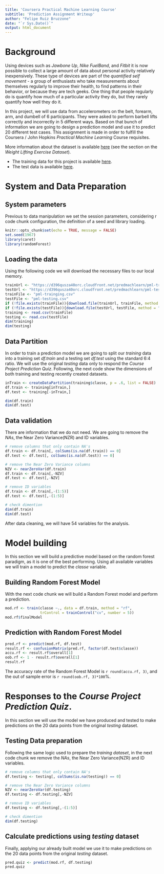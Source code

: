 ```yaml
---
title: 'Coursera Practical Machine Learning Course'
subtitle: 'Prediction Assignment Writeup'
author: "Felipe Ruiz Bruzzone"
date: "`r Sys.Date()`"
output: html_document
---
```


# Background

Using devices such as *Jawbone Up*, *Nike FuelBand*, and *Fitbit* it is now possible to collect a large amount of data about personal activity relatively inexpensively. These type of devices are part of the *quantified self movement* - a group of enthusiasts who take measurements about themselves regularly to improve their health, to find patterns in their behavior, or because they are tech geeks. One thing that people regularly do is quantify how much of a particular activity they do, but they rarely quantify how well they do it. 

In this project, we will  use data from accelerometers on the belt, forearm, arm, and dumbell of 6 participants. They were asked to perform barbell lifts correctly and incorrectly in 5 different ways. Based on that bunch of information we are going to design a prediction model and use it to predict 20 different test cases. This assignment is made in order to fulfill the Coursera / John Hopkins *Practical Machine Learning* Course requisites. 

More information about the dataset is available [here](http://web.archive.org/web/20161224072740/http:/groupware.les.inf.puc-rio.br/har) (see the section on the *Weight Lifting Exercise Dataset*).

- The training data for this project is available [here](https://d396qusza40orc.cloudfront.net/predmachlearn/pml-training.csv). 
- The test data is available [here](https://d396qusza40orc.cloudfront.net/predmachlearn/pml-testing.csv).

# System and Data Preparation

## System parameters
Previous to data manipulation we set the session parameters, considering r code chunk configuration, the definition of a seed and library loading.
```r
knitr::opts_chunk$set(echo = TRUE, message = FALSE)
set.seed(1967) 
library(caret)
library(randomForest)
```

## Loading the data
Using the following code we will download the necessary files to our local memory.
```r
trainUrl <- "https://d396qusza40orc.cloudfront.net/predmachlearn/pml-training.csv"
testUrl <- "https://d396qusza40orc.cloudfront.net/predmachlearn/pml-testing.csv"
trainFile <- "pml-trainging.csv"
testFile <- "pml-testing.csv"
if (!file.exists(trainFile)){download.file(trainUrl, trainFile, method = "curl")}
if (!file.exists(testFile)){download.file(testUrl, testFile, method = "curl")}
training <- read.csv(trainFile)
testing <- read.csv(testFile)
dim(training)
dim(testing)
```

## Data Partition
In order to train a prediction model we are going to split our *training* data into a training set *df.train* and a testing set *df.test* using the standard 6:4 ratio. We will use the original *testing* data only to respond the *Course Project Prediction Quiz*. Following, the next code show the dimensions of both training and testing recently created datasets.
```r
inTrain <- createDataPartition(training$classe, p = .6, list = FALSE)
df.train <- training[inTrain,]
df.test <- training[-inTrain,]

dim(df.train)
dim(df.test)
```
## Data validation
There are information that we do not need. We are going to remove the *NAs*, the Near Zero Variance(NZR) and ID variables.

```r
# remove columns that only contain NA's
df.train <- df.train[, colSums(is.na(df.train)) == 0]
df.test <- df.test[, colSums(is.na(df.test)) == 0]

# remove the Near Zero Variance columns
NZV <- nearZeroVar(df.train)
df.train <- df.train[,-NZV]
df.test <- df.test[,-NZV]

# remove ID variables
df.train <- df.train[,-(1:5)]
df.test <- df.test[,-(1:5)]

# check dimention
dim(df.train)
dim(df.test)
```
After data cleaning, we will have 54 variables for the analysis.

# Model building
In this section we will build a predictive model based on the random forest paradigm, as it is one of the best performing. Using all available variables we will train a model to predict the *classe* variable.

## Building Random Forest Model
With the next code chunk we will build a Random Forest model and perform a prediction.

```r
mod.rf <- train(classe ~., data = df.train, method = "rf",
                trControl = trainControl("cv", number = 5))
mod.rf$finalModel
```

## Prediction with Random Forest Model

```r
pred.rf <- predict(mod.rf, df.test)
result.rf <- confusionMatrix(pred.rf, factor(df.test$classe))
accu.rf <- result.rf$overall[1]
oob.rf <- 1 - result.rf$overall[1]
result.rf
```
The accuracy rate of the Random Forest Model is `r round(accu.rf, 3)`, and the out of sample error is `r round(oob.rf, 3)*100`%.

# Responses to the *Course Project Prediction Quiz*.
In this section we will use the model we have produced and tested to make predictions on the 20 data points from the original *testing* dataset.

## Testing Data preparation
Following the same logic used to prepare the *training dataset*, in the next code chunk we remove the *NAs*, the Near Zero Variance(NZR) and ID variables.

```r
# remove columns that only contain NA's
df.testing <- testing[, colSums(is.na(testing)) == 0]

# remove the Near Zero Variance columns
NZV <- nearZeroVar(df.testing)
df.testing <- df.testing[,-NZV]

# remove ID variables
df.testing <- df.testing[,-(1:5)]

# check dimention
dim(df.testing)
```

## Calculate predictions using *testing* dataset
Finally, applying our already built model we use it to make predictions on the 20 data points from the original *testing* dataset.

```r
pred.quiz <- predict(mod.rf, df.testing)
pred.quiz
```

